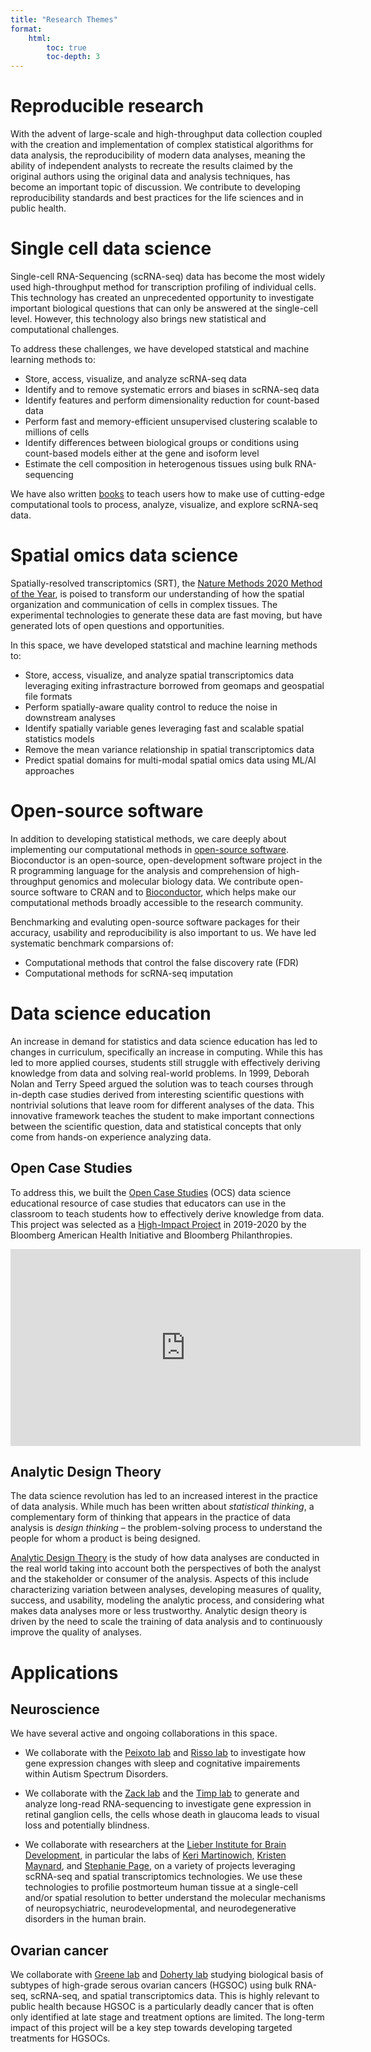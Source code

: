 ```yaml
---
title: "Research Themes"
format:
    html:
        toc: true
        toc-depth: 3
---
```


# Reproducible research

With the advent of large-scale and high-throughput data collection coupled with the creation and implementation of complex statistical algorithms for data analysis, the reproducibility of modern data analyses, meaning the ability of independent analysts to recreate the results claimed by the original authors using the original data and analysis techniques, has become an important topic of discussion. We contribute to developing reproducibility standards and best practices for the life sciences and in public health. 

# Single cell data science

Single-cell RNA-Sequencing (scRNA-seq) data has become the most widely used high-throughput method for transcription profiling of individual cells. This technology has created an unprecedented opportunity to investigate important biological questions that can only be answered at the single-cell level. However, this technology also brings new statistical and computational challenges. 

To address these challenges, we have developed statstical and machine learning methods to:

- Store, access, visualize, and analyze scRNA-seq data
- Identify and to remove systematic errors and biases in scRNA-seq data 
- Identify features and perform dimensionality reduction for count-based data 
- Perform fast and memory-efficient unsupervised clustering scalable to millions of cells
- Identify differences between biological groups or conditions using count-based models either at the gene and isoform level
- Estimate the cell composition in heterogenous tissues using bulk RNA-sequencing

We have also written [books](http://bioconductor.org/books/release/OSCA/) to teach users how to make use of cutting-edge computational tools to process, analyze, visualize, and explore scRNA-seq data.


# Spatial omics data science

Spatially-resolved transcriptomics (SRT), the [Nature Methods 2020 Method of the Year](https://doi.org/10.1038/s41592-020-01042-x), is poised to transform our understanding of how the spatial organization and communication of cells in complex tissues. The experimental technologies to generate these data are fast moving, but have generated lots of open questions and opportunities. 

In this space, we have developed statstical and machine learning methods to:

- Store, access, visualize, and analyze spatial transcriptomics data leveraging exiting infrastracture borrowed from geomaps and geospatial file formats
- Perform spatially-aware quality control to reduce the noise in downstream analyses
- Identify spatially variable genes leveraging fast and scalable spatial statistics models
- Remove the mean variance relationship in spatial transcriptomics data
- Predict spatial domains for multi-modal spatial omics data using ML/AI approaches

# Open-source software

In addition to developing statistical methods, we care deeply about implementing our computational methods in [open-source software](software.qmd). Bioconductor is an open-source, open-development software project in the R programming language for the analysis and comprehension of high-throughput genomics and molecular biology data. We contribute open-source software to CRAN and to [Bioconductor](https://bioconductor.org/), which helps make our computational methods broadly accessible to the research community. 

Benchmarking and evaluting open-source software packages for their accuracy, usability and reproducibility is also important to us. We have led systematic benchmark comparsions of: 

- Computational methods that control the false discovery rate (FDR) 
- Computational methods for scRNA-seq imputation


# Data science education

An increase in demand for statistics and data science education has led to changes in curriculum, specifically an increase in computing. While this has led to more applied courses, students still struggle with effectively deriving knowledge from data and solving real-world problems. In 1999, Deborah Nolan and Terry Speed argued the solution was to teach courses through in-depth case studies derived from interesting scientific questions with nontrivial solutions that leave room for different analyses of the data. This innovative framework teaches the student to make important connections between the scientific question, data and statistical concepts that only come from hands-on experience analyzing data. 

## Open Case Studies 

To address this, we built the [Open Case Studies](https://www.opencasestudies.org) (OCS) data science educational resource of case studies that educators can use in the classroom to teach students how to effectively derive knowledge from data. This project was selected as a [High-Impact Project](https://americanhealth.jhu.edu/open-case-studies) in 2019-2020 by the Bloomberg American Health Initiative and Bloomberg Philanthropies. 

<p align="center"><iframe width="560" height="315" src="https://www.youtube.com/embed/DgzBSOY5Yc8" frameborder="0" allowfullscreen></iframe></p>


## Analytic Design Theory

The data science revolution has led to an increased interest in the practice of data analysis. While much has been written about _statistical thinking_, a complementary form of thinking that appears in the practice of data analysis is _design thinking_ -- the problem-solving process to understand the people for whom a product is being designed. 

[Analytic Design Theory](https://analyticdesigntheory.org/) is the study of how data analyses are conducted in the real world taking into account both the perspectives of both the analyst and the stakeholder or consumer of the analysis. Aspects of this include characterizing variation between analyses, developing measures of quality, success, and usability, modeling the analytic process, and considering what makes data analyses more or less trustworthy. Analytic design theory is driven by the need to scale the training of data analysis and to continuously improve the quality of analyses.



# Applications

## Neuroscience

We have several active and ongoing collaborations in this space. 

- We collaborate with the [Peixoto lab](https://labs.wsu.edu/peixoto-lab/home/dr-lucia-peixoto/) and [Risso lab](https://drisso.github.io/) to investigate how gene expression changes with sleep and cognitative impairements within Autism Spectrum Disorders. 

- We collaborate with the [Zack lab](https://scholar.google.com/citations?user=frmlZdAAAAAJ&hl=en) and the [Timp lab](https://scholar.google.com/citations?user=wTEx9N8AAAAJ&hl=en) to generate and analyze long-read RNA-sequencing to investigate gene expression in retinal ganglion cells, the cells whose death in glaucoma leads to visual loss and potentially blindness. 

- We collaborate with researchers at the [Lieber Institute for Brain Development](https://www.libd.org), in particular the labs of [Keri Martinowich](https://www.libd.org/team/keri-martinowich-phd/), [Kristen Maynard](https://www.libd.org/team/kristen-maynard-phd/), and [Stephanie Page](https://www.libd.org/team/stephanie-cerceo-page-phd/), on a variety of projects leveraging scRNA-seq and spatial transcriptomics technologies. We use these technologies to profilie postmorteum human tissue at a single-cell and/or spatial resolution to better understand the molecular mechanisms of neuropsychiatric, neurodevelopmental, and neurodegenerative disorders in the human brain. 

## Ovarian cancer 

We collaborate with [Greene lab](https://greenelab.com/members/casey-greene.html) and [Doherty lab](https://uofuhealth.utah.edu/huntsman/labs/doherty) studying biological basis of subtypes of high-grade serous ovarian cancers (HGSOC) using bulk RNA-seq, scRNA-seq, and spatial transcriptomics data. This is highly relevant to public health because HGSOC is a particularly deadly cancer that is often only identified at late stage and treatment options are limited. The long-term impact of this project will be a key step towards developing targeted treatments for HGSOCs. 